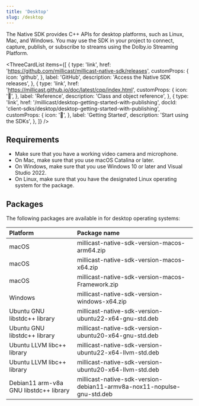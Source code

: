 ```yaml
---
title: 'Desktop'
slug: /desktop
---
```


The Native SDK provides C++ APIs for desktop platforms, such as Linux, Mac, and Windows. You may use the SDK in your project to connect, capture, publish, or subscribe to streams using the Dolby.io Streaming Platform.


<ThreeCardList
  items={[
    {
      type: 'link',
      href: 'https://github.com/millicast/millicast-native-sdk/releases',
      customProps: {
        icon: 'github',
      },
      label: 'GitHub',
      description: 'Access the Native SDK releases',
    },
    {
      type: 'link',
      href: 'https://millicast.github.io/doc/latest/cpp/index.html',
      customProps: {
        icon: '📖',
      },
      label: 'Reference',
      description: 'Class and object reference',
    },
    {
      type: 'link',
      href: '/millicast/desktop-getting-started-with-publishing',
      docId: 'client-sdks/desktop/desktop-getting-started-with-publishing',
      customProps: {
        icon: '🚀',
      },
      label: 'Getting Started',
      description: 'Start using the SDKs',
    },
  ]}
/>

## Requirements

- Make sure that you have a working video camera and microphone.
- On Mac, make sure that you use macOS Catalina or later.
- On Windows, make sure that you use Windows 10 or later and Visual Studio 2022.
- On Linux, make sure that you have the designated Linux operating system for the package.

## Packages

The following packages are available in for desktop operating systems:

| Platform                               | Package name                                                           |
| :------------------------------------- | :--------------------------------------------------------------------- |
| macOS                                  | millicast-native-sdk-version-macos-arm64.zip                           |
| macOS                                  | millicast-native-sdk-version-macos-x64.zip                             |
| macOS                                  | millicast-native-sdk-version-macos-Framework.zip                       |
| Windows                                | millicast-native-sdk-version-windows-x64.zip                           |
| Ubuntu GNU libstdc++ library           | millicast-native-sdk-version-ubuntu22-x64-gnu-std.deb                  |
| Ubuntu GNU libstdc++ library           | millicast-native-sdk-version-ubuntu20-x64-gnu-std.deb                  |
| Ubuntu LLVM libc++ library             | millicast-native-sdk-version-ubuntu22-x64-llvm-std.deb                 |
| Ubuntu LLVM libc++ library             | millicast-native-sdk-version-ubuntu20-x64-llvm-std.deb                 |
| Debian11 arm-v8a GNU libstdc++ library | millicast-native-sdk-version-debian11-armv8a-nox11-nopulse-gnu-std.deb |
